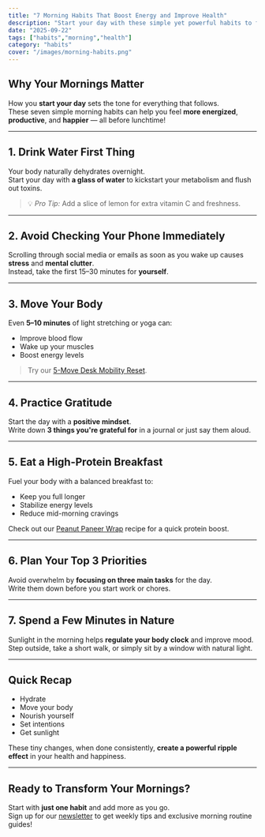 ```yaml
---
title: "7 Morning Habits That Boost Energy and Improve Health"
description: "Start your day with these simple yet powerful habits to feel energized, focused, and ready to take on anything."
date: "2025-09-22"
tags: ["habits","morning","health"]
category: "habits"
cover: "/images/morning-habits.png"
---
```


## Why Your Mornings Matter

How you **start your day** sets the tone for everything that follows.  
These seven simple morning habits can help you feel **more energized**, **productive**, and **happier** — all before lunchtime!

---

## 1. Drink Water First Thing
Your body naturally dehydrates overnight.  
Start your day with **a glass of water** to kickstart your metabolism and flush out toxins.

> 💡 *Pro Tip:* Add a slice of lemon for extra vitamin C and freshness.

---

## 2. Avoid Checking Your Phone Immediately
Scrolling through social media or emails as soon as you wake up causes **stress** and **mental clutter**.  
Instead, take the first 15–30 minutes for **yourself**.

---

## 3. Move Your Body
Even **5–10 minutes** of light stretching or yoga can:
- Improve blood flow
- Wake up your muscles
- Boost energy levels

> Try our [5-Move Desk Mobility Reset](/blog/5-move-mobility-reset).

---

## 4. Practice Gratitude
Start the day with a **positive mindset**.  
Write down **3 things you're grateful for** in a journal or just say them aloud.

---

## 5. Eat a High-Protein Breakfast
Fuel your body with a balanced breakfast to:
- Keep you full longer
- Stabilize energy levels
- Reduce mid-morning cravings

Check out our [Peanut Paneer Wrap](/blog/peanut-paneer-wrap) recipe for a quick protein boost.

---

## 6. Plan Your Top 3 Priorities
Avoid overwhelm by **focusing on three main tasks** for the day.  
Write them down before you start work or chores.

---

## 7. Spend a Few Minutes in Nature
Sunlight in the morning helps **regulate your body clock** and improve mood.  
Step outside, take a short walk, or simply sit by a window with natural light.

---

## Quick Recap
- Hydrate
- Move your body
- Nourish yourself
- Set intentions
- Get sunlight

These tiny changes, when done consistently, **create a powerful ripple effect** in your health and happiness.

---

## Ready to Transform Your Mornings?
Start with **just one habit** and add more as you go.  
Sign up for our [newsletter](/newsletter) to get weekly tips and exclusive morning routine guides!
